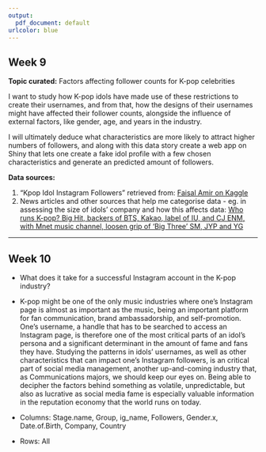 ```yaml
---
output:
  pdf_document: default
urlcolor: blue
---
```


## Week 9

**Topic curated:** Factors affecting follower counts for K-pop celebrities

I want to study how K-pop idols have made use of these restrictions to create their usernames, and from that, how the designs of their usernames might have affected their follower counts, alongside the influence of external factors, like gender, age, and years in the industry.

I will ultimately deduce what characteristics are more likely to attract higher numbers of followers, and along with this data story create a web app on Shiny that lets one create a fake idol profile with a few chosen characteristics and generate an predicted amount of followers.

**Data sources:**

1.  "Kpop Idol Instagram Followers" retrieved from: [Faisal Amir on Kaggle](https://www.kaggle.com/datasets/faisalamir/kpop-idol-followers)
2.  News articles and other sources that help me categorise data - eg. in assessing the size of idols' company and how this affects data: [Who runs K-pop? Big Hit, backers of BTS, Kakao, label of IU, and CJ ENM, with Mnet music channel, loosen grip of 'Big Three' SM, JYP and YG](https://www.scmp.com/lifestyle/k-pop/news/article/3120731/who-runs-k-pop-big-hit-backers-bts-kakao-label-iu-and-cj-enm)

------------------------------------------------------------------------

## Week 10

-   What does it take for a successful Instagram account in the K-pop industry?

-   K-pop might be one of the only music industries where one's Instagram page is almost as important as the music, being an important platform for fan communication, brand ambassadorship, and self-promotion. One's username, a handle that has to be searched to access an Instagram page, is therefore one of the most critical parts of an idol's persona and a significant determinant in the amount of fame and fans they have. Studying the patterns in idols' usernames, as well as other characteristics that can impact one's Instagram followers, is an critical part of social media management, another up-and-coming industry that, as Communications majors, we should keep our eyes on. Being able to decipher the factors behind something as volatile, unpredictable, but also as lucrative as social media fame is especially valuable information in the reputation economy that the world runs on today.

-   Columns: Stage.name, Group, ig_name, Followers, Gender.x, Date.of.Birth, Company, Country

-   Rows: All
